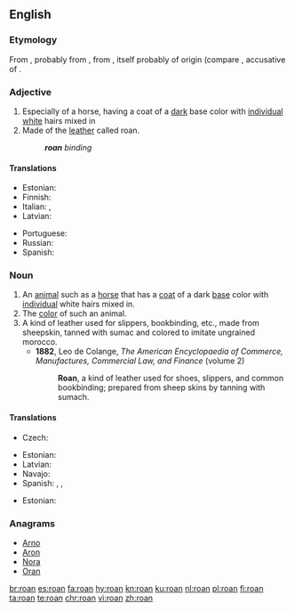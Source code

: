 ==English==

===Etymology===
From {{etyl|frm|en}} {{m|frm|roan}}, probably from {{etyl|es|en}} {{m|es|roano}}, from {{etyl|osp|en}} {{m|osp|raudano}}, itself probably of {{etyl|gem|en}} origin (compare {{etyl|got|-}} {{m|got|𐍂𐌰𐌿𐌳𐌰𐌽}}, accusative of {{m|got|𐍂𐌰𐌿𐌸𐍃||red}}.

===Adjective===
{{en-adj|-}}

# Especially of a horse, having a coat of a [[dark]] base color with [[individual]] [[white]] hairs mixed in
# Made of the [[leather]] called roan.
#: '''''roan''' binding''

====Translations====
{{trans-top|having a coat of a dark base color with individual white hairs mixed in}}
* Estonian: {{t|et|kimmel}}
* Finnish: {{t+|fi|päistärikkö}}
* Italian: {{t|it|rabicano}}, {{t|it|roano}}
* Latvian: {{t|lv|salns}}
{{trans-mid}}
* Portuguese: {{t|pt|ruão}}
* Russian: {{t+|ru|чалый}}
* Spanish: {{t|es|roano}}
{{trans-bottom}}

===Noun===
{{en-noun}}

# An [[animal]] such as a [[horse]] that has a [[coat]] of a dark [[base]] color with [[individual]] white hairs mixed in.
# The [[color]] of such an animal.
# A kind of leather used for slippers, bookbinding, etc., made from sheepskin, tanned with sumac and colored to imitate ungrained morocco.
#* '''1882''', Leo de Colange, ''The American Encyclopaedia of Commerce, Manufactures, Commercial Law, and Finance'' (volume 2)
#*: '''Roan''', a kind of leather used for shoes, slippers, and common bookbinding; prepared from sheep skins by tanning with sumach.

====Translations====
{{trans-top|animal}}
* Czech: {{t|cs|tisák|m}} {{qualifier|horse}}
{{trans-mid}}
* Estonian: {{t|et|kimmel}}
* Latvian: {{t|lv|salnis|m}}
* Navajo: {{t|nv|łį́į́łbáhí}}
* Spanish: {{t|es|roano|m}}, {{t+|es|rosillo|m}}, {{t|es|sabino|m}}
{{trans-bottom}}

{{trans-top|color}}
* Estonian: {{t|et|kimmel}}
{{trans-mid}}
{{trans-bottom}}

===Anagrams===
* [[Arno#English|Arno]]
* [[Aron#English|Aron]]
* [[Nora#English|Nora]]
* [[Oran#English|Oran]]

[[br:roan]]
[[es:roan]]
[[fa:roan]]
[[hy:roan]]
[[kn:roan]]
[[ku:roan]]
[[nl:roan]]
[[pl:roan]]
[[fi:roan]]
[[ta:roan]]
[[te:roan]]
[[chr:roan]]
[[vi:roan]]
[[zh:roan]]